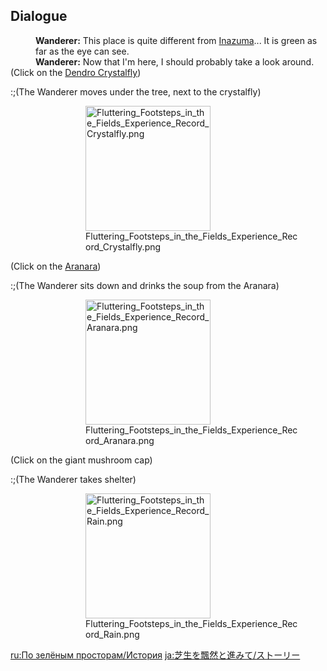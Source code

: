 {{Event Tabs}}
==Dialogue==
{{Dialogue Start}}
:'''Wanderer:''' This place is quite different from [[Inazuma]]... It is green as far as the eye can see.
:'''Wanderer:''' Now that I'm here, I should probably take a look around.
:{{Black Screen|The Wanderer has stopped in his tracks. Something nearby seems to interest him...}}
:{{Black Screen|A Crystalfly I've never seen before.}}
;(Click on the [[Dendro Crystalfly]])
:;(The Wanderer moves under the tree, next to the crystalfly)
::{{Black Screen|I must rest.}}
::[[File:Fluttering Footsteps in the Fields Experience Record Crystalfly.png|200px]]
:{{Black Screen|A cabbage that... moves?}}
;(Click on the [[Aranara]])
:;(The Wanderer sits down and drinks the soup from the Aranara)
::{{Black Screen|...It's tasteless.}}
::[[File:Fluttering Footsteps in the Fields Experience Record Aranara.png|200px]]
:{{Black Screen|It's raining.}}
;(Click on the giant mushroom cap)
:;(The Wanderer takes shelter)
::{{Black Screen|I should take shelter from the rain.}}
::[[File:Fluttering Footsteps in the Fields Experience Record Rain.png|200px]]
{{Dialogue End}}

[[ru:По зелёным просторам/История]]
[[ja:芝生を飄然と進みて/ストーリー]]